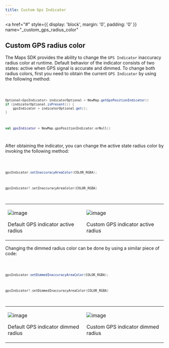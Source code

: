 ```yaml
---
title: Custom Gps Indicator
---
```


<a
  href="#"
  style={{ display: 'block', margin: '0', padding: '0' }}
  name="_custom_gps_radius_color"
></a>

## Custom GPS radius color

The Maps SDK provides the ability to change the `GPS Indicator` inaccuracy radius color at runtime.
Default behavior of the indicator consists of two states: active when GPS signal is accurate and
dimmed. To change both radius colors, first you need to obtain the current `GPS Indicator` by using
the following method:

<Code>

```java
Optional<GpsIndicator> indicatorOptional = NewMap.getGpsPositionIndicator()
if (indicatorOptional.isPresent()) {
    gpsIndicator = indicatorOptional.get();
}
```

```kotlin
val gpsIndicator = NewMap.gpsPositionIndicator.orNull()
```

</Code>

After obtaining the indicator, you can change the active state radius color by invoking the
following method:

<Code>

```java
gpsIndicator.setInaccuracyAreaColor(COLOR_RGBA);
```

```kotlin
gpsIndicator?.setInaccuracyAreaColor(COLOR_RGBA)
```

</Code>

<table>
  <tbody>
    <tr>
      <td>
        <ContentWrapper maxWidth="350px" objectFit="contain">
          <p>
            <img
              src="../images/Gps_indicator_radius_active_default.png"
              alt="image"
            />
          </p>
        </ContentWrapper>
        <p>Default GPS indicator active radius</p>
      </td>
      <td>
        <ContentWrapper maxWidth="350px" objectFit="contain">
          <p>
            <img
              src="../images/Gps_indicator_radius_active_custom.png"
              alt="image"
            />
          </p>
        </ContentWrapper>
        <p>Custom GPS indicator active radius</p>
      </td>
    </tr>
  </tbody>
</table>

Changing the dimmed radius color can be done by using a similar piece of code:

<Code>

```java
gpsIndicator.setDimmedInaccuracyAreaColor(COLOR_RGBA);
```

```kotlin
gpsIndicator?.setDimmedInaccuracyAreaColor(COLOR_RGBA)
```

</Code>

<table>
  <tbody>
    <tr>
      <td>
        <ContentWrapper maxWidth="350px" objectFit="contain">
          <p>
            <img
              src="../images/Gps_indicator_radius_dimmed_default.png"
              alt="image"
            />
          </p>
        </ContentWrapper>
        <p>Default GPS indicator dimmed radius</p>
      </td>
      <td>
        <ContentWrapper maxWidth="350px" objectFit="contain">
          <p>
            <img
              src="../images/Gps_indicator_radius_dimmed_custom.png"
              alt="image"
            />
          </p>
        </ContentWrapper>
        <p>Custom GPS indicator dimmed radius</p>
      </td>
    </tr>
  </tbody>
</table>